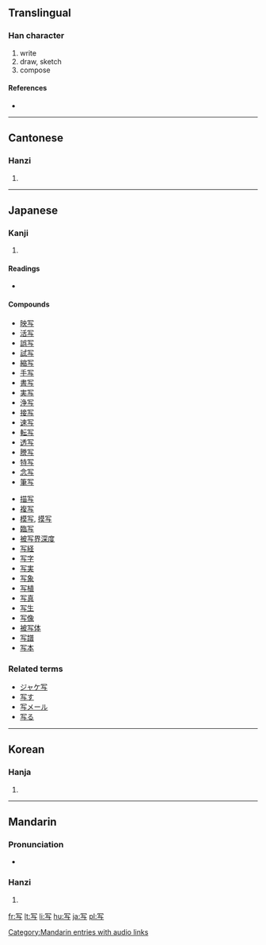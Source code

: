 {{see|寫}}
==Translingual==

===Han character===
{{Han char|rn=14|rad=冖|as=03|sn=5|four=|canj=月卜尸一 (BYSM)}}

# write
# draw, sketch
# compose

====References====
* {{Han ref|kx=0130.161|dkj=01570|dj=0292.170|hdz=10303.010|uh=5199|ud=20889}}

----

==Cantonese==

===Hanzi===
{{yue-hanzi|jyut=|y=se2}}

# {{defn|Cantonese}}

----

==Japanese==

===Kanji===
{{ja-kanji|grade=3|rs=冖03}}

# {{defn|Japanese}}

====Readings====
* {{ja-readings|on=[[しゃ]] ([[sha]])|kun=[[うつす]] ([[写す]], [[utsusu]]), [[うつし]] ([[写し]], [[utsushi]])}}

====Compounds====
{{top2}}
* [[映写]]
* [[活写]]
* [[誤写]]
* [[試写]]
* [[縮写]]
* [[手写]]
* [[書写]]
* [[実写]]
* [[浄写]]
* [[接写]]
* [[速写]]
* [[転写]]
* [[透写]]
* [[謄写]]
* [[特写]]
* [[念写]]
* [[筆写]]
{{mid2}}
* [[描写]]
* [[複写]]
* [[模写]], [[摸写]]
* [[臨写]]
* [[被写界深度]]
* [[写経]]
* [[写字]]
* [[写実]]
* [[写象]]
* [[写植]]
* [[写真]]
* [[写生]]
* [[写像]]
* [[被写体]]
* [[写譜]]
* [[写本]]
{{bottom}}

===Related terms===
* [[ジャケ写]]
* [[写す]]
* [[写メール]]
* [[写る]]

----

==Korean==

===Hanja===
{{ko-hanja|hangeul=사|rv=sa|mr=sa}}

# {{defn|Korean}}

----

==Mandarin==

===Pronunciation===
*{{audio|zh-xiě.ogg|audio}}

===Hanzi===
{{cmn-hanzi|tra=寫|pin=[[guàn]] ([[guan4]]), [[xiě]] ([[xie3]])|wg=kuan<sup>4</sup>, hsieh<sup>3</sup>}}

# {{defn|Mandarin}}

[[Category:Mandarin entries with audio links]]
[[fr:写]]
[[lt:写]]
[[li:写]]
[[hu:写]]
[[ja:写]]
[[pl:写]]
